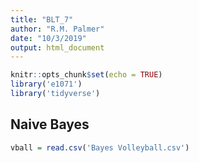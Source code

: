```yaml
---
title: "BLT_7"
author: "R.M. Palmer"
date: "10/3/2019"
output: html_document
---
```


```r
knitr::opts_chunk$set(echo = TRUE)
library('e1071')
library('tidyverse')
```

## Naive Bayes

```r
vball = read.csv('Bayes Volleyball.csv')
```
